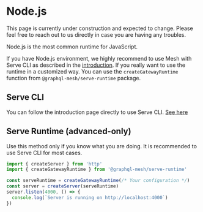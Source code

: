 
# Node.js

<Callout>
  This page is currently under construction and expected to change. Please feel free to reach out to
  us directly in case you are having any troubles.
</Callout>

Node.js is the most common runtime for JavaScript.

If you have Node.js environment, we highly recommend to use Mesh with Serve CLI as described in the
[introduction](/v1/serve). If you really want to use the runtime in a customized way. You can use
the `createGatewayRuntime` function from `@graphql-mesh/serve-runtime` package.

## Serve CLI

You can follow the introduction page directly to use Serve CLI. [See here](/v1/serve)

## Serve Runtime (advanced-only)

Use this method only if you know what you are doing. It is recommended to use Serve CLI for most
cases.

```ts
import { createServer } from 'http'
import { createGatewayRuntime } from '@graphql-mesh/serve-runtime'

const serveRuntime = createGatewayRuntime(/* Your configuration */)
const server = createServer(serveRuntime)
server.listen(4000, () => {
  console.log(`Server is running on http://localhost:4000`)
})
```

